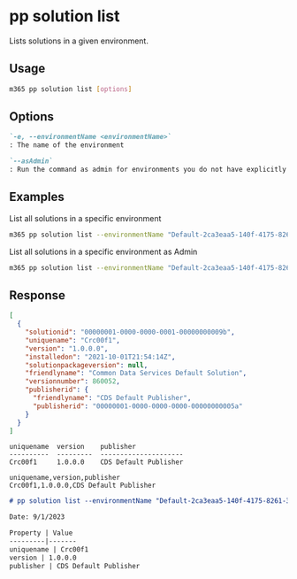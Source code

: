 
# pp solution list

Lists solutions in a given environment.

## Usage

```sh
m365 pp solution list [options]
```

## Options

```md definition-list
`-e, --environmentName <environmentName>`
: The name of the environment

`--asAdmin`
: Run the command as admin for environments you do not have explicitly assigned permissions to.
```

<Global />

## Examples

List all solutions in a specific environment

```sh
m365 pp solution list --environmentName "Default-2ca3eaa5-140f-4175-8261-3272edf9f339"
```

List all solutions in a specific environment as Admin

```sh
m365 pp solution list --environmentName "Default-2ca3eaa5-140f-4175-8261-3272edf9f339" --asAdmin
```

## Response

<Tabs>
  <TabItem value="JSON">

  ```json
  [
    {
      "solutionid": "00000001-0000-0000-0001-00000000009b",
      "uniquename": "Crc00f1",
      "version": "1.0.0.0",
      "installedon": "2021-10-01T21:54:14Z",
      "solutionpackageversion": null,
      "friendlyname": "Common Data Services Default Solution",
      "versionnumber": 860052,
      "publisherid": {
        "friendlyname": "CDS Default Publisher",
        "publisherid": "00000001-0000-0000-0000-00000000005a"
      }
    }
  ]
  ```

  </TabItem>
  <TabItem value="Text">

  ```text
  uniquename  version    publisher
  ----------  ---------  ---------------------
  Crc00f1     1.0.0.0    CDS Default Publisher
  ```

  </TabItem>
  <TabItem value="CSV">

  ```csv
  uniquename,version,publisher
  Crc00f1,1.0.0.0,CDS Default Publisher
  ```

  </TabItem>
  <TabItem value="Markdown">

  ```md
  # pp solution list --environmentName "Default-2ca3eaa5-140f-4175-8261-3272edf9f339"

  Date: 9/1/2023

  Property | Value
  ---------|-------
  uniquename | Crc00f1
  version | 1.0.0.0
  publisher | CDS Default Publisher
  ```

  </TabItem>
</Tabs>

